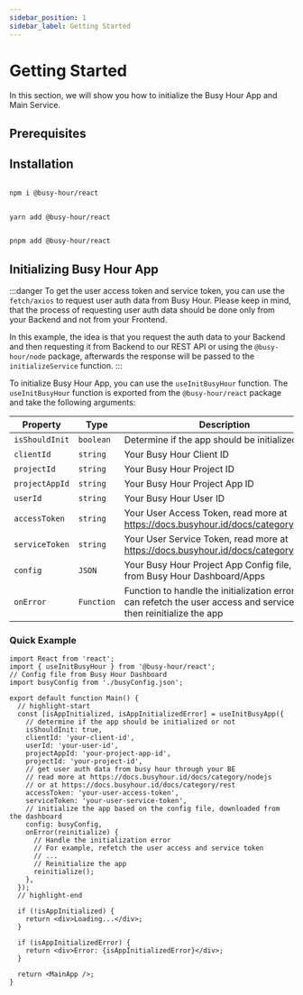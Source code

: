 ```yaml
---
sidebar_position: 1
sidebar_label: Getting Started
---
```



# Getting Started

In this section, we will show you how to initialize the Busy Hour App and Main Service.

## Prerequisites

<GettingStartedPrerequisites />

## Installation

<Tabs>
<TabItem value="npm" label="NPM" default>

```bash

npm i @busy-hour/react

```

</TabItem>
<TabItem value="yarn" label="YARN">

```bash

yarn add @busy-hour/react

```

</TabItem>
<TabItem value="pnpm" label="PNPM">

```bash

pnpm add @busy-hour/react

```

</TabItem>
</Tabs>

## Initializing Busy Hour App

:::danger
To get the user access token and service token, you can use the `fetch/axios` to request user auth data from Busy Hour. Please keep in mind, that the process of requesting user auth data should be done only from your Backend and not from your Frontend.

In this example, the idea is that you request the auth data to your Backend and then requesting it from Backend to our REST API or using the `@busy-hour/node` package, afterwards the response will be passed to the `initializeService` function.
:::

To initialize Busy Hour App, you can use the `useInitBusyHour` function. The `useInitBusyHour` function is exported from the `@busy-hour/react` package and take the following arguments:

| Property       | Type       | Description                                                                                                              |
| -------------- | ---------- | ------------------------------------------------------------------------------------------------------------------------ |
| `isShouldInit` | `boolean`  | Determine if the app should be initialized or not                                                                        |
| `clientId`     | `string`   | Your Busy Hour Client ID                                                                                                 |
| `projectId`    | `string`   | Your Busy Hour Project ID                                                                                                |
| `projectAppId` | `string`   | Your Busy Hour Project App ID                                                                                            |
| `userId`       | `string`   | Your Busy Hour User ID                                                                                                   |
| `accessToken`  | `string`   | Your User Access Token, read more at https://docs.busyhour.id/docs/category/nodejs                                       |
| `serviceToken` | `string`   | Your User Service Token, read more at https://docs.busyhour.id/docs/category/nodejs                                      |
| `config`       | `JSON`     | Your Busy Hour Project App Config file, get it from Busy Hour Dashboard/Apps                                             |
| `onError`      | `Function` | Function to handle the initialization error, you can refetch the user access and service token then reinitialize the app |

### Quick Example

```tsx title="src/main.tsx"
import React from 'react';
import { useInitBusyHour } from '@busy-hour/react';
// Config file from Busy Hour Dashboard
import busyConfig from './busyConfig.json';

export default function Main() {
  // highlight-start
  const [isAppInitialized, isAppInitializedError] = useInitBusyApp({
    // determine if the app should be initialized or not
    isShouldInit: true,
    clientId: 'your-client-id',
    userId: 'your-user-id',
    projectAppId: 'your-project-app-id',
    projectId: 'your-project-id',
    // get user auth data from busy hour through your BE
    // read more at https://docs.busyhour.id/docs/category/nodejs
    // or at https://docs.busyhour.id/docs/category/rest
    accessToken: 'your-user-access-token',
    serviceToken: 'your-user-service-token',
    // initialize the app based on the config file, downloaded from the dashboard
    config: busyConfig,
    onError(reinitialize) {
      // Handle the initialization error
      // For example, refetch the user access and service token
      // ...
      // Reinitialize the app
      reinitialize();
    },
  });
  // highlight-end

  if (!isAppInitialized) {
    return <div>Loading...</div>;
  }

  if (isAppInitializedError) {
    return <div>Error: {isAppInitializedError}</div>;
  }

  return <MainApp />;
}
```
